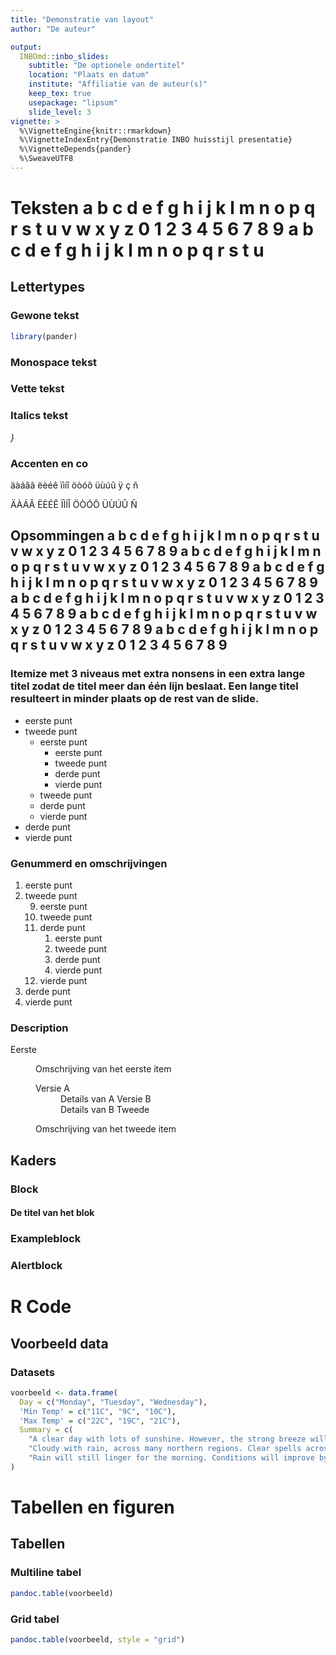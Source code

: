 ```yaml
---
title: "Demonstratie van layout"
author: "De auteur"

output: 
  INBOmd::inbo_slides:
    subtitle: "De optionele ondertitel"
    location: "Plaats en datum"
    institute: "Affiliatie van de auteur(s)"
    keep_tex: true
    usepackage: "lipsum"
    slide_level: 3
vignette: >
  %\VignetteEngine{knitr::rmarkdown}
  %\VignetteIndexEntry{Demonstratie INBO huisstijl presentatie}
  %\VignetteDepends{pander}
  %\SweaveUTF8
---
```

# Teksten a b c d e f g h i j k l m n o p q r s t u v w x y z 0 1 2 3 4 5 6 7 8 9 a b c d e f g h i j k l m n o p q r s t u

## Lettertypes

### Gewone tekst

\lipsum[1] 

```r
library(pander)
```

### Monospace tekst
  
\texttt{\lipsum[2-3]}

### Vette tekst
  
**\lipsum[4-6]**

### Italics tekst

_\lipsum[7-9]}_

### Accenten en co
  
äàáâã ëèéê ïìíî öòóô üùúû ÿ ç ñ 
  
ÄÀÁÂ ËÈÉÊ ÏÌÍÎ ÖÒÓÔ ÜÙÚÛ Ñ
  























## Opsommingen a b c d e f g h i j k l m n o p q r s t u v w x y z 0 1 2 3 4 5 6 7 8 9 a b c d e f g h i j k l m n o p q r s t u v w x y z 0 1 2 3 4 5 6 7 8 9 a b c d e f g h i j k l m n o p q r s t u v w x y z 0 1 2 3 4 5 6 7 8 9 a b c d e f g h i j k l m n o p q r s t u v w x y z 0 1 2 3 4 5 6 7 8 9 a b c d e f g h i j k l m n o p q r s t u v w x y z 0 1 2 3 4 5 6 7 8 9 a b c d e f g h i j k l m n o p q r s t u v w x y z 0 1 2 3 4 5 6 7 8 9

### Itemize met 3 niveaus met extra nonsens in een extra lange titel zodat de titel meer dan één lijn beslaat. Een lange titel resulteert in minder plaats op de rest van de slide.

- eerste punt
- tweede punt
    - eerste punt
        - eerste punt
        - tweede punt
        - derde punt
        - vierde punt
    - tweede punt
    - derde punt
    - vierde punt
- derde punt
- vierde punt

### Genummerd en omschrijvingen

1. eerste punt
1. tweede punt
    9. eerste punt
    1. tweede punt
    1. derde punt
        1. eerste punt
        1. tweede punt
        1. derde punt
        1. vierde punt
    1. vierde punt
1. derde punt
1. vierde punt

### Description

Eerste
  ~ Omschrijving van het eerste item
  
    Versie A
      ~ Details van A
    Versie B
      ~ Details van B
Tweede
  ~ Omschrijving van het tweede item






















## Kaders

### Block

#### De titel van het blok

\lipsum[10-12]

### Exampleblock
  
\begin{exampleblock}{De titel van het voorbeeldblok}
  \lipsum[13-14]
\end{exampleblock}

### Alertblock

\begin{alertblock}{De titel van het waarschuwingsblok}
\lipsum[15-16]
\end{alertblock}

# R Code

## Voorbeeld data

### Datasets

```r
voorbeeld <- data.frame(
  Day = c("Monday", "Tuesday", "Wednesday"),
  'Min Temp' = c("11C", "9C", "10C"),
  'Max Temp' = c("22C", "19C", "21C"),
  Summary = c(
    "A clear day with lots of sunshine. However, the strong breeze will bring down the temperatures.", 
    "Cloudy with rain, across many northern regions. Clear spells across most of Scotland and Northern Ireland, but rain reaching the far northwest.", 
    "Rain will still linger for the morning. Conditions will improve by early afternoon and continue throughout the evening.")
)
```

# Tabellen en figuren

## Tabellen

### Multiline tabel

```r
pandoc.table(voorbeeld)
```

### Grid tabel

```r
pandoc.table(voorbeeld, style = "grid")
```
